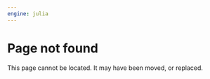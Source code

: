 ```yaml
---
engine: julia
---
```


# Page not found

This page cannot be located. It may have been moved, or replaced.